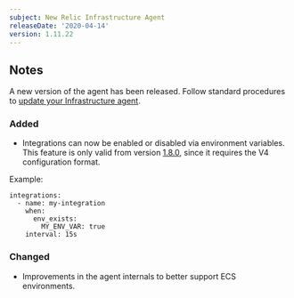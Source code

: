 ```yaml
---
subject: New Relic Infrastructure Agent
releaseDate: '2020-04-14'
version: 1.11.22
---
```


## Notes

A new version of the agent has been released. Follow standard procedures to [update your Infrastructure agent](/docs/infrastructure/new-relic-infrastructure/installation/update-infrastructure-agent).

### Added

* Integrations can now be enabled or disabled via environment variables. This feature is only valid from version [1.8.0](https://docs.newrelic.com/docs/integrations/integrations-sdk/file-specifications/integration-configuration-file-specifications-agent-v180), since it requires the V4 configuration format.

Example:

```
integrations:
  - name: my-integration
    when:
      env_exists:
        MY_ENV_VAR: true
    interval: 15s
```

### Changed

* Improvements in the agent internals to better support ECS environments.
